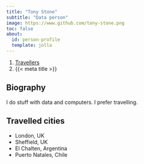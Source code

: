 ```yaml
---
title: "Tony Stone"
subtitle: "Data person"
image: https://www.github.com/tony-stone.png
toc: false
about:
  id: person-profile
  template: jolla
---
```


```{=html}
<nav aria-label="breadcrumb">
  <ol class="breadcrumb">
    <li class="breadcrumb-item"><a href="../../travellers.html">Travellers</a></li>
    <li class="breadcrumb-item active" aria-current="page">{{< meta title >}}</li>
  </ol>
</nav>
```

:::{#person-profile}
:::

## Biography

I do stuff with data and computers. I prefer travelling.

## Travelled cities

- London, UK
- Sheffield, UK
- El Chalten, Argentina
- Puerto Natales, Chile
